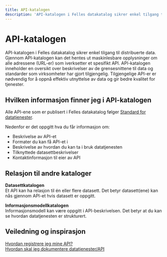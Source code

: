 ```yaml
---
title: API-katalogen
description: 'API-katalogen i Felles datakatalog sikrer enkel tilgang til distribuerte data.'
---
```


# API-katalogen

<Ingress>
	API-katalogen i Felles datakatalog sikrer enkel tilgang til distribuerte data. Gjennom API-katalogen kan det hentes ut maskinlesbare opplysninger om alle adressene (URL-er) som iverksetter et spesifikt API. API-katalogen inneholder en oversikt over beskrivelser av de grensesnittene til data og standarder som virksomheter har gjort tilgjengelig. Tilgjengelige API-er er nødvendig for å oppnå effektiv utnyttelse av data og gir bedre kvalitet for tjenester.
</Ingress>

<CatalogPromo
	text="Ønsker du å søke i API-katalogen?"
	button="Finn API →"
	link="/data-services"
/>

## Hvilken informasjon finner jeg i API-katalogen

Alle API-ene som er publisert i Felles datakatalog følger [Standard for datatjenester](https://data.norge.no/specification/dcat-ap-no/#Datatjeneste).

Nedenfor er det oppgitt hva du får informasjon om:

- Beskrivelse av API-et
- Formater du kan få API-et i
- Beskrivelse av hvordan du kan ta i bruk datatjenesten
- Tilknyttede datasettbeskrivelser
- Kontaktinformasjon til eier av API

## Relasjon til andre kataloger

**Datasettkatalogen**  
Et API kan ha relasjon til én eller flere datasett. Det betyr datasett(ene) kan nås gjennom API-et hvis datasett er oppgitt.

**Informasjonsmodellkatalogen**  
Informasjonsmodell kan være oppgitt i API-beskrivelsen. Det betyr at du kan se hvordan datatjenesten er strukturert.

## Veiledning og inspirasjon

[Hvordan registrere jeg mine API?](https://informasjonsforvaltning.github.io/felles-datakatalog/api-katalog/)  
[Hvordan skal jeg dokumentere datatjenester/API](https://data.norge.no/specification/dcat-ap-no/#Datatjeneste)
